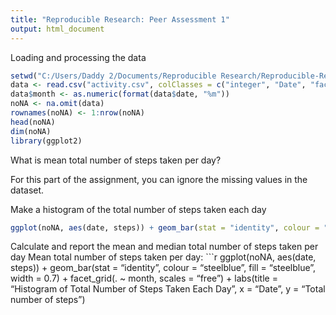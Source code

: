 ```yaml
---
title: "Reproducible Research: Peer Assessment 1"
output: html_document
---
```


Loading and processing the data

```r
setwd("C:/Users/Daddy 2/Documents/Reproducible Research/Reproducible-Research")
data <- read.csv("activity.csv", colClasses = c("integer", "Date", "factor"))
data$month <- as.numeric(format(data$date, "%m"))
noNA <- na.omit(data)
rownames(noNA) <- 1:nrow(noNA)
head(noNA)
dim(noNA)
library(ggplot2)
```

What is mean total number of steps taken per day?

For this part of the assignment, you can ignore the missing values in the dataset.

Make a histogram of the total number of steps taken each day

```r
ggplot(noNA, aes(date, steps)) + geom_bar(stat = "identity", colour = "steelblue", fill = "steelblue", width = 0.7) + facet_grid(. ~ month, scales = "free") + labs(title = "Histogram of Total Number of Steps Taken Each Day", x = "Date", y = "Total number of steps")
```
Calculate and report the mean and median total number of steps taken per day
Mean total number of steps taken per day:
```r
ggplot(noNA, aes(date, steps)) + geom_bar(stat = "identity", colour = "steelblue", fill = "steelblue", width = 0.7) + facet_grid(. ~ month, scales = "free") + labs(title = "Histogram of Total Number of Steps Taken Each Day", x = "Date", y = "Total number of steps")
